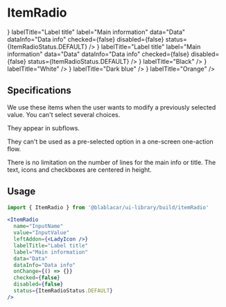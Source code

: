 

<Meta title="Items/ItemRadio" />

# **ItemRadio**

<Canvas>
  <Story name="Default">
    <FocusVisibleProvider>
      <ItemRadioGroup onChange={action('group changed')}>
        <ItemRadio
          name2="inputName"
          value="InputValue"
          leftAddon={<LadyIcon />}
          labelTitle="Label title"
          label="Main information"
          data="Data"
          dataInfo="Data info"
          checked={false}
          disabled={false}
          status={ItemRadioStatus.DEFAULT}
        />
        <ItemRadio
          name2="InputName2"
          value="InputValue2"
          leftAddon={<ComfortIcon />}
          labelTitle="Label title"
          label="Main information"
          data="Data"
          dataInfo="Data info"
          checked={false}
          disabled={false}
          status={ItemRadioStatus.DEFAULT}
        />
      </ItemRadioGroup>
    </FocusVisibleProvider>
  </Story>
</Canvas>

<Canvas>
  <Story name="Color choice">
    <ItemRadioGroup onChange={action('group changed')} withChevrons>
      <ItemRadio
        name2="color"
        value="black"
        leftAddon={<ColorIcon iconColor="#000000" />}
        labelTitle="Black"
      />
      <ItemRadio
        name2="color"
        value="white"
        leftAddon={<ColorIcon iconColor="#FFFFFF" borderColor="#000000" />}
        labelTitle="White"
      />
      <ItemRadio
        name2="color"
        value="darkblue"
        leftAddon={<ColorIcon iconColor="#0B2742" />}
        labelTitle="Dark blue"
      />
      <ItemRadio
        name2="color"
        value="orange"
        leftAddon={<ColorIcon iconColor="#FA6600" />}
        labelTitle="Orange"
      />
    </ItemRadioGroup>
  </Story>
</Canvas>

## Specifications

We use these items when the user wants to modify a previously selected value. You can't select several choices.

They appear in subflows.

They can't be used as a pre-selected option in a one-screen one-action flow.

There is no limitation on the number of lines for the main info or title. The text, icons and checkboxes are centered in height.

## Usage

```jsx
import { ItemRadio } from '@blablacar/ui-library/build/itemRadio'

<ItemRadio
  name="InputName"
  value="InputValue"
  leftAddon={<LadyIcon />}
  labelTitle="Label title"
  label="Main information"
  data="Data"
  dataInfo="Data info"
  onChange={() => {}}
  checked={false}
  disabled={false}
  status={ItemRadioStatus.DEFAULT}
/>
```

<ArgsTable of={ItemRadio} />

